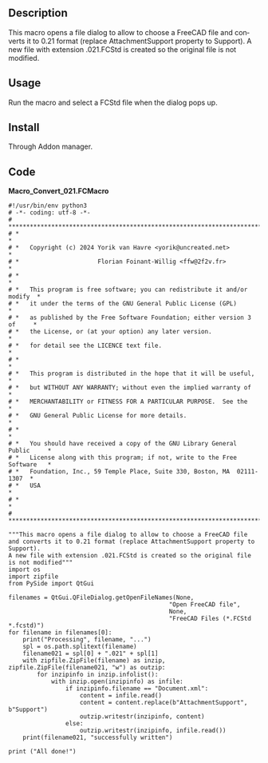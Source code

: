 <languages/>

<div lang="en" dir="ltr" class="mw-content-ltr">
{{Macro
|Name=Convert_021
|Description=Converts a FreeCAD file saved with a post-0.21 version back to 0.21 format.
|Author=yorik
|Version=0.1
|Date=2024-03-13
|FCVersion=any
}}
</div>

<div lang="en" dir="ltr" class="mw-content-ltr">
==Description==
</div>

<div lang="en" dir="ltr" class="mw-content-ltr">
This macro opens a file dialog to allow to choose a FreeCAD file and converts it to 0.21 format (replace AttachmentSupport property to Support). A new file with extension .021.FCStd is created so the original file is not modified.
</div>

<div lang="en" dir="ltr" class="mw-content-ltr">
==Usage==
</div>

<div lang="en" dir="ltr" class="mw-content-ltr">
Run the macro and select a FCStd file when the dialog pops up.
</div>

<div lang="en" dir="ltr" class="mw-content-ltr">
==Install==
</div>

<div lang="en" dir="ltr" class="mw-content-ltr">
Through Addon manager.
</div>

<div lang="en" dir="ltr" class="mw-content-ltr">
==Code==
</div>

'''Macro_Convert_021.FCMacro'''

<!--NOT CHANGE THE <pre> </pre> BALISE CAUSE THE PIPE OR SPACE IN MACRO CODE CUT THE MACRO-->
<pre>
#!/usr/bin/env python3
# -*- coding: utf-8 -*-
# ***************************************************************************
# *                                                                         *
# *   Copyright (c) 2024 Yorik van Havre <yorik@uncreated.net>              *
# *                      Florian Foinant-Willig <ffw@2f2v.fr>               *
# *                                                                         *
# *   This program is free software; you can redistribute it and/or modify  *
# *   it under the terms of the GNU General Public License (GPL)            *
# *   as published by the Free Software Foundation; either version 3 of     *
# *   the License, or (at your option) any later version.                   *
# *   for detail see the LICENCE text file.                                 *
# *                                                                         *
# *   This program is distributed in the hope that it will be useful,       *
# *   but WITHOUT ANY WARRANTY; without even the implied warranty of        *
# *   MERCHANTABILITY or FITNESS FOR A PARTICULAR PURPOSE.  See the         *
# *   GNU General Public License for more details.                          *
# *                                                                         *
# *   You should have received a copy of the GNU Library General Public     *
# *   License along with this program; if not, write to the Free Software   *
# *   Foundation, Inc., 59 Temple Place, Suite 330, Boston, MA  02111-1307  *
# *   USA                                                                   *
# *                                                                         *
# ***************************************************************************

"""This macro opens a file dialog to allow to choose a FreeCAD file
and converts it to 0.21 format (replace AttachmentSupport property to Support).
A new file with extension .021.FCStd is created so the original file is not modified"""
import os
import zipfile
from PySide import QtGui

filenames = QtGui.QFileDialog.getOpenFileNames(None,
                                             "Open FreeCAD file",
                                             None,
                                             "FreeCAD Files (*.FCStd *.fcstd)")
for filename in filenames[0]:
    print("Processing", filename, "...")
    spl = os.path.splitext(filename)
    filename021 = spl[0] + ".021" + spl[1]
    with zipfile.ZipFile(filename) as inzip, zipfile.ZipFile(filename021, "w") as outzip:
        for inzipinfo in inzip.infolist():
            with inzip.open(inzipinfo) as infile:
                if inzipinfo.filename == "Document.xml":
                    content = infile.read()
                    content = content.replace(b"AttachmentSupport", b"Support")
                    outzip.writestr(inzipinfo, content)
                else:
                    outzip.writestr(inzipinfo, infile.read())
    print(filename021, "successfully written")

print ("All done!")
</pre>